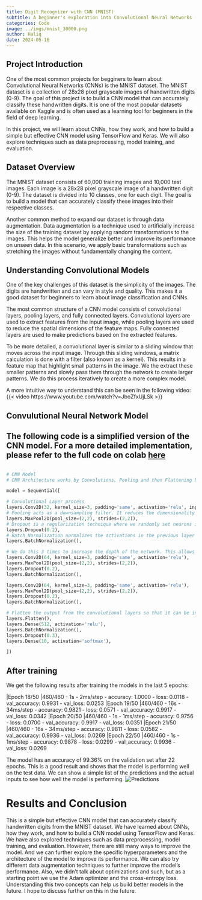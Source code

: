 ```yaml
---
title: Digit Recognizer with CNN (MNIST)
subtitle: A beginner's exploration into Convolutional Neural Networks (CNNs)
categories: Code
image: ../imgs/mnist_30000.png
author: Haliq
date: 2024-05-16
---
```


## Project Introduction

One of the most common projects for begginers to learn about Convolutional Neural Networks (CNNs) is the MNIST dataset. The MNIST dataset is a collection of 28x28 pixel grayscale images of handwritten digits (0-9). The goal of this project is to build a CNN model that can accurately classify these handwritten digits. It is one of the most popular datasets available on Kaggle and is often used as a learning tool for beginners in the field of deep learning. 

In this project, we will learn about CNNs, how they work, and how to build a simple but effective CNN model using TensorFlow and Keras. We will also explore techniques such as data preprocessing, model training, and evaluation.

## Dataset Overview

The MNIST dataset consists of 60,000 training images and 10,000 test images. Each image is a 28x28 pixel grayscale image of a handwritten digit (0-9). The dataset is divided into 10 classes, one for each digit. The goal is to build a model that can accurately classify these images into their respective classes.

Another common method to expand our dataset is through data augmentation. Data augmentation is a technique used to artificially increase the size of the training dataset by applying random transformations to the images. This helps the model generalize better and improve its performance on unseen data. In this scenario, we apply basic transformations such as stretching the images without fundamentally changing the content.

## Understanding Convolutional Models

One of the key challenges of this dataset is the simplicity of the images. The digits are handwritten and can vary in style and quality. This makes it a good dataset for beginners to learn about image classification and CNNs. 

The most common structure of a CNN model consists of convolutional layers, pooling layers, and fully connected layers. Convolutional layers are used to extract features from the input image, while pooling layers are used to reduce the spatial dimensions of the feature maps. Fully connected layers are used to make predictions based on the extracted features.

To be more detailed, a convolutional layer is similar to a sliding window that moves across the input image. Through this sliding windows, a matrix calculation is done with a filter (also known as a kernel). This results in a feature map that highlight small patterns in the image. We the extract these smaller patterns and slowly pass them through the network to create larger patterns. We do this process iteratively to create a more complex model.

A more intuitive way to understand this can be seen in the following video:
{{< video https://www.youtube.com/watch?v=JboZfxUjLSk >}}

## Convulutional Neural Network Model

## The following code is a simplified version of the CNN model. For a more detailed implementation, please refer to the full code on colab [here]()

```python

# CNN Model
# CNN Architecture works by Convolutions, Pooling and then Flattening before the Fully Connected Layer.

model = Sequential([

# Convolutional Layer process
layers.Conv2D(32, kernel_size=3, padding='same', activation='relu', input_shape=(28,28,1)),
# Pooling acts as a downsampling filter. It reduces the dimensionality of each feature map but retains the most important information.
layers.MaxPool2D(pool_size=(2,2), strides=(2,2)),
# Dropout is a regularization technique where we randomly set neurons in a layer to zero. This helps prevent overfitting and improve training.
layers.Dropout(0.2),
# Batch Normalization normalizes the activations in the previous layer at each batch.
layers.BatchNormalization(),

# We do this 3 times to increase the depth of the network. This allows the network to learn more complex features.
layers.Conv2D(64, kernel_size=3, padding='same', activation='relu'),
layers.MaxPool2D(pool_size=(2,2), strides=(2,2)),
layers.Dropout(0.2),
layers.BatchNormalization(),

layers.Conv2D(64, kernel_size=3, padding='same', activation='relu'),
layers.MaxPool2D(pool_size=(2,2), strides=(2,2)),
layers.Dropout(0.2),
layers.BatchNormalization(),

# Flatten the output from the convolutional layers so that it can be input into the fully connected layer.
layers.Flatten(),
layers.Dense(512, activation='relu'),
layers.BatchNormalization(),
layers.Dropout(0.3),
layers.Dense(10, activation='softmax'),

])
```

## After training
We get the following results after training the models in the last 5 epochs:

|Epoch 18/50
|460/460 - 1s - 2ms/step - accuracy: 1.0000 - loss: 0.0118 - val_accuracy: 0.9931 - val_loss: 0.0253
|Epoch 19/50
|460/460 - 16s - 34ms/step - accuracy: 0.9821 - loss: 0.0571 - val_accuracy: 0.9917 - val_loss: 0.0342
|Epoch 20/50
|460/460 - 1s - 1ms/step - accuracy: 0.9756 - loss: 0.0700 - val_accuracy: 0.9917 - val_loss: 0.0351
|Epoch 21/50
|460/460 - 16s - 34ms/step - accuracy: 0.9811 - loss: 0.0582 - val_accuracy: 0.9936 - val_loss: 0.0269
|Epoch 22/50
|460/460 - 1s - 1ms/step - accuracy: 0.9878 - loss: 0.0299 - val_accuracy: 0.9936 - val_loss: 0.0269

The model has an accuracy of 99.36% on the validation set after 22 epochs. This is a good result and shows that the model is performing well on the test data.
We can show a simple list of the predictions and the actual inputs to see how well the model is performing.
![Predictions](../imgs/predictions.png)

# Results and Conclusion
This is a simple but effective CNN model that can accurately classify handwritten digits from the MNIST dataset. We have learned about CNNs, how they work, and how to build a CNN model using TensorFlow and Keras. We have also explored techniques such as data preprocessing, model training, and evaluation.
However, there are still many ways to improve the model. And we can further explore the specific hyperparameters and the architecture of the model to improve its performance. We can also try different data augmentation techniques to further improve the model's performance. 
Also, we didn't talk about optimizations and such, but as a starting point we use the Adam optimizer and the cross-entropy loss. Understanding this two concepts can help us build better models in the future. I hope to discuss further on this in the future.
